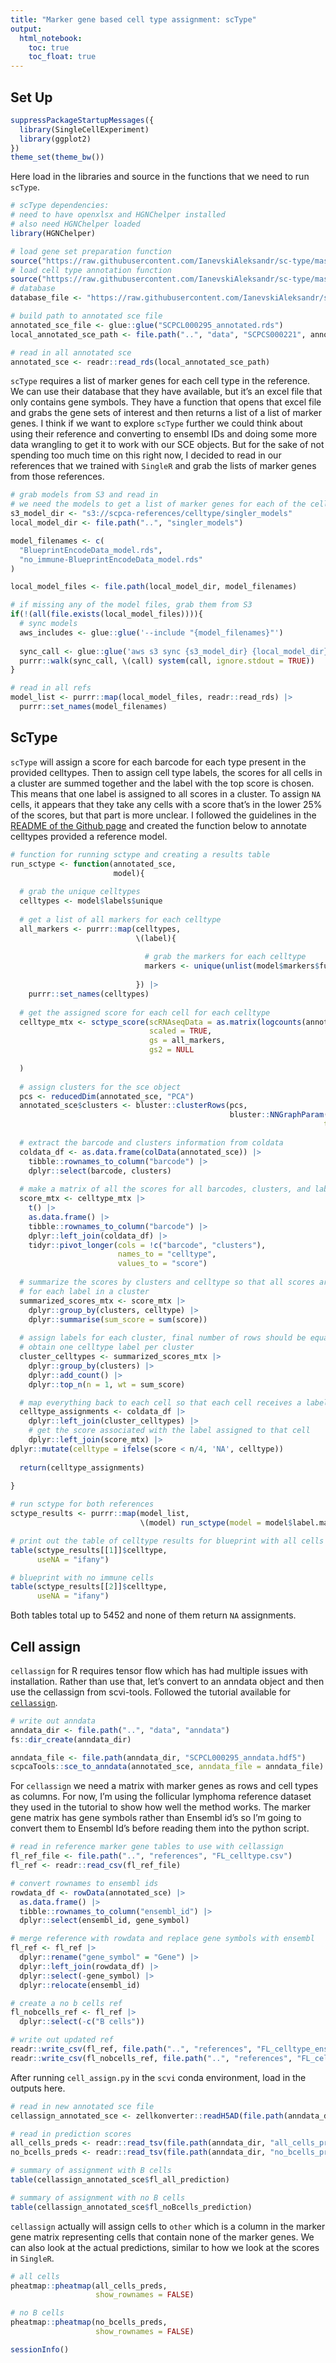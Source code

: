 ```yaml
---
title: "Marker gene based cell type assignment: scType"
output: 
  html_notebook:
    toc: true
    toc_float: true
---
```


## Set Up

```r
suppressPackageStartupMessages({
  library(SingleCellExperiment)
  library(ggplot2)
})
theme_set(theme_bw())
```

Here load in the libraries and source in the functions that we need to run `scType`.

```r
# scType dependencies:
# need to have openxlsx and HGNChelper installed
# also need HGNChelper loaded
library(HGNChelper)

# load gene set preparation function
source("https://raw.githubusercontent.com/IanevskiAleksandr/sc-type/master/R/gene_sets_prepare.R")
# load cell type annotation function
source("https://raw.githubusercontent.com/IanevskiAleksandr/sc-type/master/R/sctype_score_.R")
# database 
database_file <- "https://raw.githubusercontent.com/IanevskiAleksandr/sc-type/master/ScTypeDB_full.xlsx"
```

```r
# build path to annotated sce file 
annotated_sce_file <- glue::glue("SCPCL000295_annotated.rds")
local_annotated_sce_path <- file.path("..", "data", "SCPCS000221", annotated_sce_file) 

# read in all annotated sce 
annotated_sce <- readr::read_rds(local_annotated_sce_path)
```

`scType` requires a list of marker genes for each cell type in the reference. 
We can use their database that they have available, but it's an excel file that only contains gene symbols. 
They have a function that opens that excel file and grabs the gene sets of interest and then returns a list of a list of marker genes. 
I think if we want to explore `scType` further we could think about using their reference and converting to ensembl IDs and doing some more data wrangling to get it to work with our SCE objects. 
But for the sake of not spending too much time on this right now, I decided to read in our references that we trained with `SingleR` and grab the lists of marker genes from those references. 

```r
# grab models from S3 and read in
# we need the models to get a list of marker genes for each of the cell types
s3_model_dir <- "s3://scpca-references/celltype/singler_models"
local_model_dir <- file.path("..", "singler_models")

model_filenames <- c(
  "BlueprintEncodeData_model.rds",
  "no_immune-BlueprintEncodeData_model.rds"
)

local_model_files <- file.path(local_model_dir, model_filenames)

# if missing any of the model files, grab them from S3
if(!(all(file.exists(local_model_files)))){
  # sync models 
  aws_includes <- glue::glue('--include "{model_filenames}"')
  
  sync_call <- glue::glue('aws s3 sync {s3_model_dir} {local_model_dir}  --exclude "*" {aws_includes}')
  purrr::walk(sync_call, \(call) system(call, ignore.stdout = TRUE))
}

# read in all refs 
model_list <- purrr::map(local_model_files, readr::read_rds) |>
  purrr::set_names(model_filenames)
```

## ScType

`scType` will assign a score for each barcode for each type present in the provided celltypes. 
Then to assign cell type labels, the scores for all cells in a cluster are summed together and the label with the top score is chosen. 
This means that one label is assigned to all scores in a cluster. 
To assign `NA` cells, it appears that they take any cells with a score that's in the lower 25% of the scores, but that part is more unclear. 
I followed the guidelines in the [README of the Github page](https://github.com/IanevskiAleksandr/sc-type) and created the function below to annotate celltypes provided a reference model.

```r
# function for running sctype and creating a results table
run_sctype <- function(annotated_sce,
                       model){
  
  # grab the unique celltypes
  celltypes <- model$labels$unique
  
  # get a list of all markers for each celltype
  all_markers <- purrr::map(celltypes, 
                            \(label){
                              
                              # grab the markers for each celltype
                              markers <- unique(unlist(model$markers$full[[label]]))
                              
                            }) |>
    purrr::set_names(celltypes)
  
  # get the assigned score for each cell for each celltype
  celltype_mtx <- sctype_score(scRNAseqData = as.matrix(logcounts(annotated_sce)),
                               scaled = TRUE,
                               gs = all_markers,
                               gs2 = NULL
                               
  )
  
  # assign clusters for the sce object 
  pcs <- reducedDim(annotated_sce, "PCA")
  annotated_sce$clusters <- bluster::clusterRows(pcs,
                                                 bluster::NNGraphParam(cluster.fun = "louvain",
                                                                      type = "jaccard"))
  
  # extract the barcode and clusters information from coldata 
  coldata_df <- as.data.frame(colData(annotated_sce)) |>
    tibble::rownames_to_column("barcode") |>
    dplyr::select(barcode, clusters)
  
  # make a matrix of all the scores for all barcodes, clusters, and label combinations
  score_mtx <- celltype_mtx |>
    t() |>
    as.data.frame() |>
    tibble::rownames_to_column("barcode") |>
    dplyr::left_join(coldata_df) |>
    tidyr::pivot_longer(cols = !c("barcode", "clusters"),
                        names_to = "celltype",
                        values_to = "score")
  
  # summarize the scores by clusters and celltype so that all scores are summed across all barcodes
  # for each label in a cluster
  summarized_scores_mtx <- score_mtx |>
    dplyr::group_by(clusters, celltype) |>
    dplyr::summarise(sum_score = sum(score))
  
  # assign labels for each cluster, final number of rows should be equal to the number of clusters
  # obtain one celltype label per cluster
  cluster_celltypes <- summarized_scores_mtx |>
    dplyr::group_by(clusters) |>
    dplyr::add_count() |>
    dplyr::top_n(n = 1, wt = sum_score)

  # map everything back to each cell so that each cell receives a label
  celltype_assignments <- coldata_df |>
    dplyr::left_join(cluster_celltypes) |>
    # get the score associated with the label assigned to that cell
    dplyr::left_join(score_mtx) |>
dplyr::mutate(celltype = ifelse(score < n/4, 'NA', celltype))
  
  return(celltype_assignments)
  
}
```


```r
# run sctype for both references 
sctype_results <- purrr::map(model_list, 
                             \(model) run_sctype(model = model$label.main, annotated_sce = annotated_sce))
```


```r
# print out the table of celltype results for blueprint with all cells
table(sctype_results[[1]]$celltype,
      useNA = "ifany")
```

```r
# blueprint with no immune cells
table(sctype_results[[2]]$celltype,
      useNA = "ifany")
```

Both tables total up to 5452 and none of them return `NA` assignments. 

## Cell assign 

`cellassign` for R requires tensor flow which has had multiple issues with installation. 
Rather than use that, let's convert to an anndata object and then use the cellassign from scvi-tools.
Followed the tutorial available for [`cellassign`](https://docs.scvi-tools.org/en/stable/tutorials/notebooks/cellassign_tutorial.html).

```r
# write out anndata 
anndata_dir <- file.path("..", "data", "anndata")
fs::dir_create(anndata_dir)

anndata_file <- file.path(anndata_dir, "SCPCL000295_anndata.hdf5")
scpcaTools::sce_to_anndata(annotated_sce, anndata_file = anndata_file)
```

For `cellassign` we need a matrix with marker genes as rows and cell types as columns.
For now, I'm using the follicular lymphoma reference dataset they used in the tutorial to show how well the method works. 
The marker gene matrix has gene symbols rather than Ensembl id's so I'm going to convert them to Ensembl Id's before reading them into the python script. 

```r
# read in reference marker gene tables to use with cellassign 
fl_ref_file <- file.path("..", "references", "FL_celltype.csv")
fl_ref <- readr::read_csv(fl_ref_file)

# convert rownames to ensembl ids
rowdata_df <- rowData(annotated_sce) |>
  as.data.frame() |>
  tibble::rownames_to_column("ensembl_id") |>
  dplyr::select(ensembl_id, gene_symbol)

# merge reference with rowdata and replace gene symbols with ensembl
fl_ref <- fl_ref |>
  dplyr::rename("gene_symbol" = "Gene") |>
  dplyr::left_join(rowdata_df) |>
  dplyr::select(-gene_symbol) |>
  dplyr::relocate(ensembl_id)

# create a no b cells ref 
fl_nobcells_ref <- fl_ref |>
  dplyr::select(-c("B cells"))

# write out updated ref
readr::write_csv(fl_ref, file.path("..", "references", "FL_celltype_ensembl.csv"))
readr::write_csv(fl_nobcells_ref, file.path("..", "references", "FL_celltype_ensembl-noBcells.csv"))
```

After running `cell_assign.py` in the `scvi` conda environment, load in the outputs here.

```r
# read in new annotated sce file 
cellassign_annotated_sce <- zellkonverter::readH5AD(file.path(anndata_dir, "SCPCL000295_cellassign.hdf5"))
```

```r
# read in prediction scores 
all_cells_preds <- readr::read_tsv(file.path(anndata_dir, "all_cells_predictions.tsv"))
no_bcells_preds <- readr::read_tsv(file.path(anndata_dir, "no_bcells_predictions.tsv"))
```
```r
# summary of assignment with B cells
table(cellassign_annotated_sce$fl_all_prediction)
```


```r
# summary of assignment with no B cells 
table(cellassign_annotated_sce$fl_noBcells_prediction)
```

`cellassign` actually will assign cells to `other` which is a column in the marker gene matrix representing cells that contain none of the marker genes. 
We can also look at the actual predictions, similar to how we look at the scores in `SingleR`. 

```r
# all cells
pheatmap::pheatmap(all_cells_preds,
                   show_rownames = FALSE)
```


```r
# no B cells
pheatmap::pheatmap(no_bcells_preds,
                   show_rownames = FALSE)
```

```r
sessionInfo()
```

